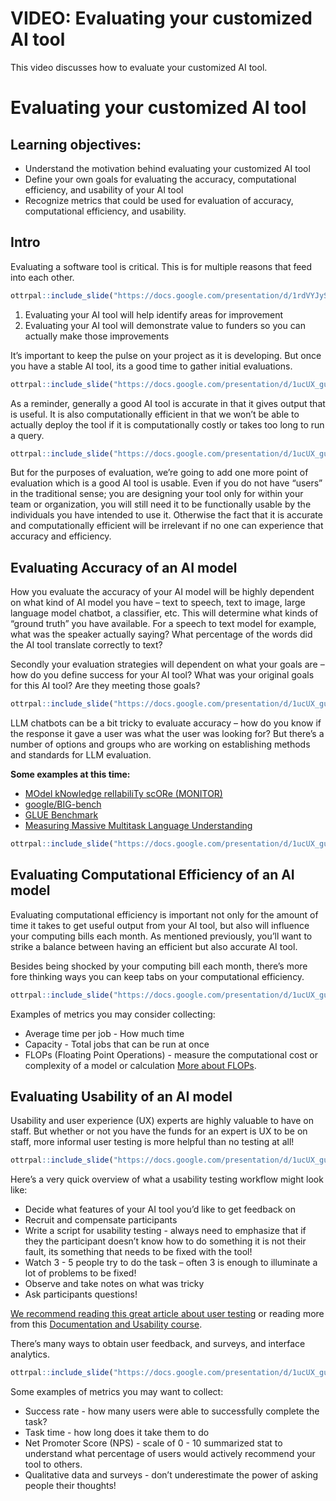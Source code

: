 # VIDEO: Evaluating your customized AI tool

This video discusses how to evaluate your customized AI tool.

<!-- <iframe width="560" height="315" src="https://www.youtube-nocookie.com/embed/ID" title="YouTube video player" frameborder="0" allow="accelerometer; autoplay; clipboard-write; encrypted-media; gyroscope; picture-in-picture" allowfullscreen></iframe>

You can view and download the Google Slides [here](https://docs.google.com/presentation/d/1ucUX_guHTpuFipcdMKgi_8BGKNzLYtntobyEqZYdDFM/edit). -->

# Evaluating your customized AI tool

## Learning objectives:

- Understand the motivation behind evaluating your customized AI tool
- Define your own goals for evaluating the accuracy, computational efficiency, and usability of your AI tool
- Recognize metrics that could be used for evaluation of accuracy, computational efficiency, and usability.

## Intro

Evaluating a software tool is critical. This is for multiple reasons that feed into each other.  

```r
ottrpal::include_slide("https://docs.google.com/presentation/d/1rdVYJyS7xLYDsoZwC99VyQSnnaKelUnsVG4j2rHWjFA/edit#slide=id.g2a0db34665a_0_6")
```

1. Evaluating your AI tool will help identify areas for improvement
2. Evaluating your AI tool will demonstrate value to funders so you can actually make those improvements

It's important to keep the pulse on your project as it is developing. But once you have a stable AI tool, its a good time to gather initial evaluations.

```r
ottrpal::include_slide("https://docs.google.com/presentation/d/1ucUX_guHTpuFipcdMKgi_8BGKNzLYtntobyEqZYdDFM/edit#slide=id.g2a6c15e7d80_0_0")
```

As a reminder, generally a good AI tool is accurate in that it gives output that is useful. It is also computationally efficient in that we won’t be able to actually deploy the tool if it is computationally costly or takes too long to run a query.

```r
ottrpal::include_slide("https://docs.google.com/presentation/d/1ucUX_guHTpuFipcdMKgi_8BGKNzLYtntobyEqZYdDFM/edit#slide=id.g2a6c15e7d80_0_176")
```

But for the purposes of evaluation, we’re going to add one more point of evaluation which is a good AI tool is usable. Even if you do not have “users” in the traditional sense; you are designing your tool only for within your team or organization, you will still need it to be functionally usable by the individuals you have intended to use it. Otherwise the fact that it is accurate and computationally efficient will be irrelevant if no one can experience that accuracy and efficiency.


## Evaluating Accuracy of an AI model

How you evaluate the accuracy of your AI model will be highly dependent on what kind of AI model you have -- text to speech, text to image, large language model chatbot, a classifier, etc. This will determine what kinds of “ground truth” you have available. For a speech to text model for example, what was the speaker actually saying? What percentage of the words did the AI tool translate correctly to text?

Secondly your evaluation strategies will dependent on what your goals are – how do you define success for your AI tool? What was your original goals for this AI tool? Are they meeting those goals?

```r
ottrpal::include_slide("https://docs.google.com/presentation/d/1ucUX_guHTpuFipcdMKgi_8BGKNzLYtntobyEqZYdDFM/edit#slide=id.g2a6c15e7d80_0_400")
```

LLM chatbots can be a bit tricky to evaluate accuracy -- how do you know if the response it gave a user was what the user was looking for? But there's a number of options and groups who are working on establishing methods and standards for LLM evaluation.

**Some examples at this time:**  

- [MOdel kNowledge relIabiliTy scORe (MONITOR)](https://arxiv.org/pdf/2310.09820.pdf)
- [google/BIG-bench](https://github.com/google/BIG-bench)
- [GLUE Benchmark](https://gluebenchmark.com/)
- [Measuring Massive Multitask Language Understanding](https://github.com/hendrycks/test)  

```r
ottrpal::include_slide("https://docs.google.com/presentation/d/1ucUX_guHTpuFipcdMKgi_8BGKNzLYtntobyEqZYdDFM/edit#slide=id.g2a6c15e7d80_0_329")
```


## Evaluating Computational Efficiency of an AI model

Evaluating computational efficiency is important not only for the amount of time it takes to get useful output from your AI tool, but also will influence your computing bills each month. As mentioned previously, you'll want to strike a balance between having an efficient but also accurate AI tool.

Besides being shocked by your computing bill each month, there's more fore thinking ways you can keep tabs on your computational efficiency.


```r
ottrpal::include_slide("https://docs.google.com/presentation/d/1ucUX_guHTpuFipcdMKgi_8BGKNzLYtntobyEqZYdDFM/edit#slide=id.g2a6c15e7d80_0_329")
```

Examples of metrics you may consider collecting:  

- Average time per job - How much time
- Capacity - Total jobs that can be run at once
- FLOPs (Floating Point Operations) - measure the computational cost or complexity of a model or calculation [More about FLOPs](https://www.kdnuggets.com/2023/06/calculate-computational-efficiency-deep-learning-models-flops-macs.html).

## Evaluating Usability of an AI model

Usability and user experience (UX) experts are highly valuable to have on staff. But whether or not you have the funds for an expert is UX to be on staff, more informal user testing is more helpful than no testing at all!

```r
ottrpal::include_slide("https://docs.google.com/presentation/d/1ucUX_guHTpuFipcdMKgi_8BGKNzLYtntobyEqZYdDFM/edit#slide=id.g2a6c15e7d80_0_387")
```

Here's a very quick overview of what a usability testing workflow might look like:

- Decide what features of your AI tool you’d like to get feedback on
- Recruit and compensate participants
- Write a script for usability testing - always need to emphasize that if they the participant doesn’t know how to do something it is not their fault, its something that needs to be fixed with the tool!
- Watch 3 - 5 people try to do the task – often 3 is enough to illuminate a lot of problems to be fixed!
- Observe and take notes on what was tricky
- Ask participants questions!

[We recommend reading this great article about user testing](https://uxstudioteam.com/ux-blog/usability-testing/) or reading more from this [Documentation and Usability course](https://jhudatascience.org/Documentation_and_Usability/index.html#available-course-formats).

There's many ways to obtain user feedback, and surveys, and interface analytics.

```r
ottrpal::include_slide("https://docs.google.com/presentation/d/1ucUX_guHTpuFipcdMKgi_8BGKNzLYtntobyEqZYdDFM/edit#slide=id.g2a6c15e7d80_0_329")
```
Some examples of metrics you may want to collect:

- Success rate - how many users were able to successfully complete the task?
- Task time - how long does it take them to do
- Net Promoter Score (NPS) - scale of 0 - 10 summarized stat to understand what percentage of users would actively recommend your tool to others.
- Qualitative data and surveys - don’t underestimate the power of asking people their thoughts!
